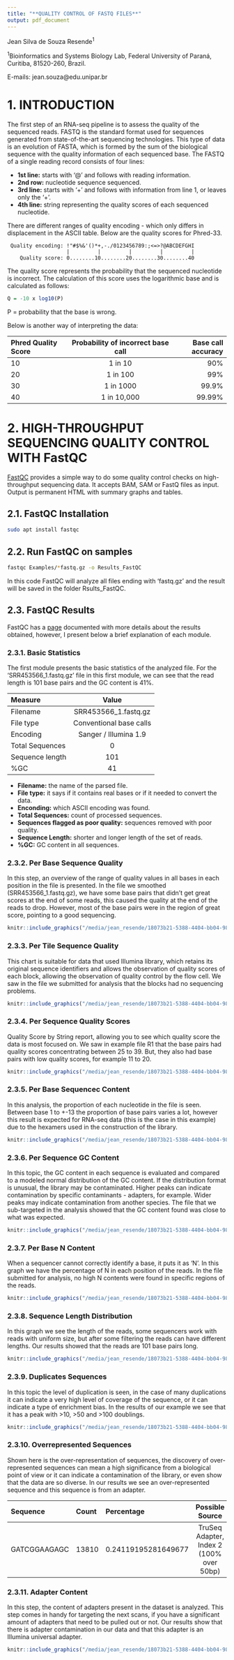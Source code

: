 ```yaml
---
title: "**QUALITY CONTROL OF FASTQ FILES**"
output: pdf_document
---
```


Jean Silva de Souza Resende^1^

^1^Bioinformatics and Systems Biology Lab, Federal University of Paraná, Curitiba, 81520-260, Brazil.

E-mails: jean.souza\@edu.unipar.br

\vspace{0.75em}

\tableofcontents

# 1. INTRODUCTION
The first step of an RNA-seq pipeline is to assess the quality of the sequenced reads. FASTQ is the standard format used for sequences generated from state-of-the-art sequencing technologies. This type of data is an evolution of FASTA, which is formed by the sum of the biological sequence with the quality information of each sequenced base. The FASTQ of a single reading record consists of four lines:

* **1st line:** starts with '@' and follows with reading information.
* **2nd row:** nucleotide sequence sequenced.
* **3rd line:** starts with '+' and follows with information from line 1, or leaves only the '+'.
* **4th line:** string representing the quality scores of each sequenced nucleotide.

There are different ranges of quality encoding - which only differs in displacement in the ASCII table. Below are the quality scores for Phred-33.
```
 Quality encoding: !"#$%&'()*+,-./0123456789:;<=>?@ABCDEFGHI
                   |         |         |         |         |
    Quality score: 0........10........20........30........40 
``` 

The quality score represents the probability that the sequenced nucleotide is incorrect. The calculation of this score uses the logarithmic base and is calculated as follows:
```r
Q = -10 x log10(P)
```

P = probability that the base is wrong.

Below is another way of interpreting the data:

|Phred Quality Score |Probability of incorrect base call |Base call accuracy|
|:-------------------|:---------------------------------:|-----------------:|
|10	|1 in 10 |	90%|
|20	|1 in 100|	99%|
|30	|1 in 1000|	99.9%|
|40	|1 in 10,000|	99.99%|

# 2. HIGH-THROUGHPUT SEQUENCING QUALITY CONTROL WITH FastQC
[FastQC](https://www.bioinformatics.babraham.ac.uk/projects/fastqc/) provides a simple way to do some quality control checks on high-throughput sequencing data. It accepts BAM, SAM or FastQ files as input. Output is permanent HTML with summary graphs and tables.

## 2.1. FastQC Installation
```bash
sudo apt install fastqc
```

## 2.2. Run FastQC on samples
```bash
fastqc Examples/*fastq.gz -o Results_FastQC
```

In this code FastQC will analyze all files ending with 'fastq.gz' and the result will be saved in the folder Rsults_FastQC.

## 2.3. FastQC Results
FastQC has a [page](https://www.bioinformatics.babraham.ac.uk/projects/fastqc/Help/) documented with more details about the results obtained, however, I present below a brief explanation of each module.

### 2.3.1. Basic Statistics
The first module presents the basic statistics of the analyzed file. For the 'SRR453566_1.fastq.gz' file in this first module, we can see that the read length is 101 base pairs and the GC content is 41%.

|Measure |Value |
|:-------------------|:---------------------------------:|
|Filename | SRR453566_1.fastq.gz|
|File type | Conventional base calls|
|Encoding | Sanger / Illumina 1.9|
|Total Sequences |0|
|Sequence length |101|
|%GC |41|

* **Filename:** the name of the parsed file.
* **File type:** it says if it contains real bases or if it needed to convert the data.
* **Enconding:** which ASCII encoding was found.
* **Total Sequences:** count of processed sequences.
* **Sequences flagged as poor quality:** sequences removed with poor quality.
* **Sequence Length:** shorter and longer length of the set of reads.
* **%GC:** GC content in all sequences.

### 2.3.2. Per Base Sequence Quality
In this step, an overview of the range of quality values in all bases in each position in the file is presented. In the file we smoothed (SRR453566_1.fastq.gz), we have some base pairs that didn't get great scores at the end of some reads, this caused the quality at the end of the reads to drop. However, most of the base pairs were in the region of great score, pointing to a good sequencing.
```r
knitr::include_graphics("/media/jean_resende/18073b21-5388-4404-bb04-98cab212a667/home/jean/Colaboracoes_bioinformatica/Repositorios_GitHub/rnaseq_quality_control/Figures/per_base_sequence_quality.png")
```

\newpage

### 2.3.3. Per Tile Sequence Quality
This chart is suitable for data that used Illumina library, which retains its original sequence identifiers and allows the observation of quality scores of each block, allowing the observation of quality control by the flow cell. We saw in the file we submitted for analysis that the blocks had no sequencing problems.
```r
knitr::include_graphics("/media/jean_resende/18073b21-5388-4404-bb04-98cab212a667/home/jean/Colaboracoes_bioinformatica/Repositorios_GitHub/rnaseq_quality_control/Figures/per_tile_sequence_quality.png")
```

\newpage
### 2.3.4. Per Sequence Quality Scores
Quality Score by String report, allowing you to see which quality score the data is most focused on. We saw in example file R1 that the base pairs had quality scores concentrating between 25 to 39. But, they also had base pairs with low quality scores, for example 11 to 20.
```r
knitr::include_graphics("/media/jean_resende/18073b21-5388-4404-bb04-98cab212a667/home/jean/Colaboracoes_bioinformatica/Repositorios_GitHub/rnaseq_quality_control/Figures/per_sequence_quality_scores.png")
```

\newpage
### 2.3.5. Per Base Sequencec Content
In this analysis, the proportion of each nucleotide in the file is seen. Between base 1 to +-13 the proportion of base pairs varies a lot, however this result is expected for RNA-seq data (this is the case in this example) due to the hexamers used in the construction of the library.
```r
knitr::include_graphics("/media/jean_resende/18073b21-5388-4404-bb04-98cab212a667/home/jean/Colaboracoes_bioinformatica/Repositorios_GitHub/rnaseq_quality_control/Figures/per_base_sequence_content.png")
```

\newpage
### 2.3.6. Per Sequence GC Content
In this topic, the GC content in each sequence is evaluated and compared to a modeled normal distribution of the GC content. If the distribution format is unusual, the library may be contaminated. Higher peaks can indicate contamination by specific contaminants - adapters, for example. Wider peaks may indicate contamination from another species. The file that we sub-targeted in the analysis showed that the GC content found was close to what was expected.
```r
knitr::include_graphics("/media/jean_resende/18073b21-5388-4404-bb04-98cab212a667/home/jean/Colaboracoes_bioinformatica/Repositorios_GitHub/rnaseq_quality_control/Figures/per_sequence_gc_content.png")
```

\newpage
### 2.3.7. Per Base N Content
When a sequencer cannot correctly identify a base, it puts it as 'N'. In this graph we have the percentage of N in each position of the reads. In the file submitted for analysis, no high N contents were found in specific regions of the reads.
```r
knitr::include_graphics("/media/jean_resende/18073b21-5388-4404-bb04-98cab212a667/home/jean/Colaboracoes_bioinformatica/Repositorios_GitHub/rnaseq_quality_control/Figures/per_base_n_content.png")
```

\newpage
### 2.3.8. Sequence Length Distribution
In this graph we see the length of the reads, some sequencers work with reads with uniform size, but after some filtering the reads can have different lengths. Our results showed that the reads are 101 base pairs long.
```r
knitr::include_graphics("/media/jean_resende/18073b21-5388-4404-bb04-98cab212a667/home/jean/Colaboracoes_bioinformatica/Repositorios_GitHub/rnaseq_quality_control/Figures/sequence_length_distribution.png")
```

\newpage
### 2.3.9. Duplicates Sequences
In this topic the level of duplication is seen, in the case of many duplications it can indicate a very high level of coverage of the sequence, or it can indicate a type of enrichment bias. In the results of our example we see that it has a peak with >10, >50 and >100 doublings.
```r
knitr::include_graphics("/media/jean_resende/18073b21-5388-4404-bb04-98cab212a667/home/jean/Colaboracoes_bioinformatica/Repositorios_GitHub/rnaseq_quality_control/Figures/duplicates_sequences.png")
```

\newpage
### 2.3.10. Overrepresented Sequences
Shown here is the over-representation of sequences, the discovery of over-represented sequences can mean a high significance from a biological point of view or it can indicate a contamination of the library, or even show that the data are so diverse. In our results we see an over-represented sequence and this sequence is from an adapter.

|Sequence |Count |Percentage |Possible Source
|:--------|:-----|:----------|:------------:|
|GATCGGAAGAGC |13810 |0.24119195281649677 |TruSeq Adapter, Index 2 (100% over 50bp)

\newpage
### 2.3.11. Adapter Content
In this step, the content of adapters present in the dataset is analyzed. This step comes in handy for targeting the next scans, if you have a significant amount of adapters that need to be pulled out or not. Our results show that there is adapter contamination in our data and that this adapter is an Illumina universal adapter.
```r
knitr::include_graphics("/media/jean_resende/18073b21-5388-4404-bb04-98cab212a667/home/jean/Colaboracoes_bioinformatica/Repositorios_GitHub/rnaseq_quality_control/Figures/adapter_content.png")
```
